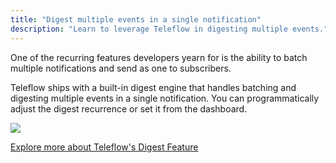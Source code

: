 ```yaml
---
title: "Digest multiple events in a single notification"
description: "Learn to leverage Teleflow in digesting multiple events."
---
```


One of the recurring features developers yearn for is the ability to batch multiple notifications and send as one to subscribers.

Teleflow ships with a built-in digest engine that handles batching and digesting multiple events in a single notification. You can programmatically adjust the digest recurrence or set it from the dashboard.


<Frame caption="Digest settings in Teleflow dashboard">
<img src="/images/digest-settings.png" />
</Frame>

[Explore more about Teleflow's Digest Feature](/workflows/digest) 